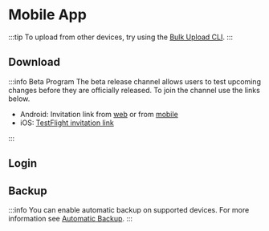 
# Mobile App

:::tip
To upload from other devices, try using the [Bulk Upload CLI](/docs/features/bulk-upload.md).
:::

## Download

<MobileAppDownload />

:::info Beta Program
The beta release channel allows users to test upcoming changes before they are officially released. To join the channel use the links below.

- Android: Invitation link from [web](https://play.google.com/store/apps/details?id=app.alextran.immich) or from [mobile](https://play.google.com/store/apps/details?id=app.alextran.immich)
- iOS: [TestFlight invitation link](https://testflight.apple.com/join/1vYsAa8P)

:::

## Login

<MobileAppLogin />

## Backup

<MobileAppBackup />

:::info
You can enable automatic backup on supported devices. For more information see [Automatic Backup](/docs/features/automatic-backup.md).
:::
